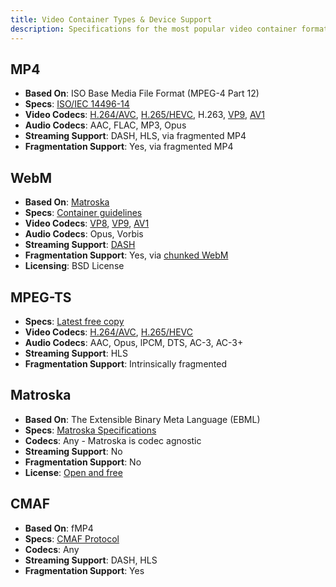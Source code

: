 ```yaml
---
title: Video Container Types & Device Support
description: Specifications for the most popular video container formats, including exhaustive device & OS support.
---
```



## MP4
- **Based On**: ISO Base Media File Format (MPEG-4 Part 12)
- **Specs**: [ISO/IEC 14496-14](https://www.iso.org/standard/75929.html)
- **Video Codecs**: [H.264/AVC](/docs/video-guides/video-codec-types-device-support#h264-avc), [H.265/HEVC](/docs/video-guides/video-codec-types-device-support#h265-hevc), H.263, [VP9](/docs/video-guides/video-codec-types-device-support#vp9), [AV1](/docs/video-guides/video-codec-types-device-support#av1)
- **Audio Codecs**: AAC, FLAC, MP3, Opus
- **Streaming Support**: DASH, HLS, via fragmented MP4
- **Fragmentation Support**: Yes, via fragmented MP4

<MediaSupport features="mp4" />

## WebM

- **Based On**: [Matroska](#matroska)
- **Specs**: [Container guidelines](https://www.webmproject.org/docs/container/)
- **Video Codecs**: [VP8](/docs/video-guides/video-codec-types-device-support#vp8), [VP9](/docs/video-guides/video-codec-types-device-support#vp9), [AV1](/docs/video-guides/video-codec-types-device-support#av1)
- **Audio Codecs**: Opus, Vorbis
- **Streaming Support**: [DASH](http://wiki.webmproject.org/adaptive-streaming/instructions-to-do-webm-live-streaming-via-dash)
- **Fragmentation Support**: Yes, via [chunked WebM](http://wiki.webmproject.org/adaptive-streaming/webm-vod-baseline-format)
- **Licensing**: BSD License

<MediaSupport features="webm" />

## MPEG-TS
- **Specs**: [Latest free copy](https://www.itu.int/rec/T-REC-H.222.0-201410-S/en)
- **Video Codecs**: [H.264/AVC](/docs/video-guides/video-codec-types-device-support#h264-avc), [H.265/HEVC](/docs/video-guides/video-codec-types-device-support#h265-hevc)
- **Audio Codecs**: AAC, Opus, lPCM, DTS, AC-3, AC-3+
- **Streaming Support**: HLS
- **Fragmentation Support**: Intrinsically fragmented

<MediaSupport features="ts" />

## Matroska
- **Based On**: The Extensible Binary Meta Language (EBML)
- **Specs**: [Matroska Specifications](https://matroska.org/technical/specs/index.html)
- **Codecs**: Any - Matroska is codec agnostic
- **Streaming Support**: No
- **Fragmentation Support**: No
- **License**: [Open and free](https://www.matroska.org/legal.html)

<MediaSupport features="mkv" />

## CMAF
- **Based On**: fMP4
- **Specs**: [CMAF Protocol](https://mpeg.chiariglione.org/standards/mpeg-a/common-media-application-format)
- **Codecs**: Any
- **Streaming Support**: DASH, HLS
- **Fragmentation Support**: Yes

<MediaSupport features="cmaf" />
